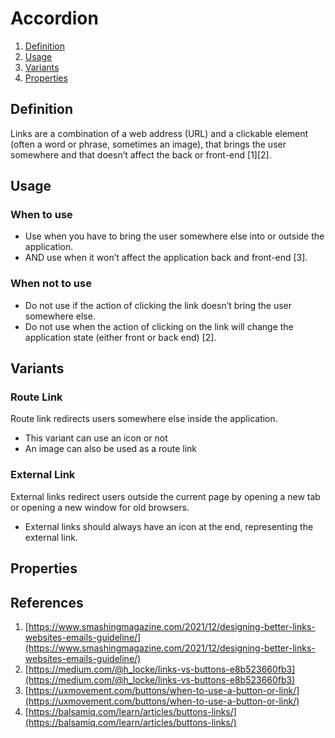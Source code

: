 
<Meta of={RouteLinkStories} />

# Accordion
1. [Definition](#definition)
2. [Usage](#usage)
3. [Variants](#variants)
4. [Properties](#properties)

## Definition
Links are a combination of a web address (URL) and a clickable element (often a word or phrase, sometimes an image), that brings the user somewhere and that doesn’t affect the back or front-end [1][2]. 
<Canvas of={RouteLinkStories.Default} />

## Usage
### When to use
- Use when you have to bring the user somewhere else into or outside the application.
- AND use when it won’t affect the application back and front-end [3].

### When not to use
- Do not use if the action of clicking the link doesn’t bring the user somewhere else.
- Do not use when the action of clicking on the link will change the application state (either front or back end) [2].

## Variants
### Route Link
Route link redirects users somewhere else inside the application. 
- This variant can use an icon or not
- An image can also be used as a route link
<Canvas of={RouteLinkStories.Default} />

### External Link
External links redirect users outside the current page by opening a new tab or opening a new window for old browsers.
- External links should always have an icon at the end, representing the external link.

## Properties
<ArgTypes of={RouteLink} />

## References
1. [https://www.smashingmagazine.com/2021/12/designing-better-links-websites-emails-guideline/](https://www.smashingmagazine.com/2021/12/designing-better-links-websites-emails-guideline/)
2. [https://medium.com/@h_locke/links-vs-buttons-e8b523660fb3](https://medium.com/@h_locke/links-vs-buttons-e8b523660fb3)
3. [https://uxmovement.com/buttons/when-to-use-a-button-or-link/](https://uxmovement.com/buttons/when-to-use-a-button-or-link/)
4. [https://balsamiq.com/learn/articles/buttons-links/](https://balsamiq.com/learn/articles/buttons-links/)
